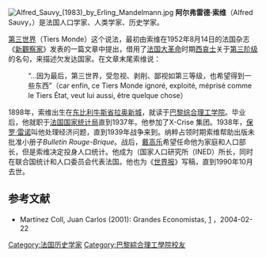 [[File:Alfred_Sauvy_(1983)_by_Erling_Mandelmann.jpg|thumb]]
'''阿尔弗雷德·索维'''（Alfred Sauvy，{{bd|1898年||1990年|catIdx=Sauvy, Alfred}}）是法国人口学家、人类学家、历史学家。

[[第三世界|第三世界]]（Tiers Monde）这个说法，最初由索维在1952年8月14日的法国杂志《[[新觀察家|新觀察家]]》发表的一篇文章中提出，借用了[[法国大革命|法国大革命]]时期[[艾曼纽·约瑟夫·西哀士|西哀士]]关于[[第三阶级|第三阶级]]的名句，来描述欠发达国家。在文章末尾索维说：

:“...因为最后，第三世界，受忽视、剥削、鄙视如第三等级，也希望得到一些东西”（car enfin, ce Tiers Monde ignoré, exploité, méprisé comme le Tiers État, veut lui aussi, être quelque chose）

1898年，索维出生在[[东比利牛斯省|东比利牛斯省]][[拉奥新城|拉奥新城]]，就读于[[巴黎综合理工学院|巴黎综合理工学院]]。毕业后，他就职于[[法国国家统计局|法国国家统计局]]直到1937年。他参加了X-Crise 集团。1938年，[[保罗·雷诺|保罗·雷诺]]叫他处理经济问题，直到1939年战争来到。纳粹占领时期索维帮助出版未批准小册子''Bulletin Rouge-Brique''。战后，[[戴高乐|戴高乐]]希望任命他为家庭和人口部长，但是索维决定投身人口统计。他成为（国家人口研究所（INED）所长，同时在联合国统计和人口委员会代表法国。他也为《[[世界报_(法国)|世界报]]》写稿，直到1990年10月去世。

==参考文献==
*Martínez Coll, Juan Carlos (2001): Grandes Economistas, [http://www.eumed.net/cursecon/economistas/] ，2004-02-22

{{Authority control}}
{{DEFAULTSORT:Sauvy, Alfred}}
[[Category:法国历史学家|Category:法国历史学家]]
[[Category:巴黎綜合理工學院校友|Category:巴黎綜合理工學院校友]]